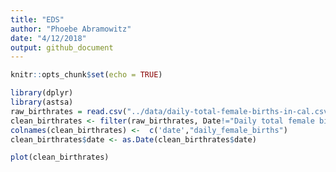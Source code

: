 ```yaml
---
title: "EDS"
author: "Phoebe Abramowitz"
date: "4/12/2018"
output: github_document
---
```


```r
knitr::opts_chunk$set(echo = TRUE)
```
```r
library(dplyr)
library(astsa)
raw_birthrates = read.csv("../data/daily-total-female-births-in-cal.csv")
clean_birthrates <- filter(raw_birthrates, Date!="Daily total female births in California")
colnames(clean_birthrates) <-  c('date',"daily_female_births")
clean_birthrates$date <- as.Date(clean_birthrates$date)
```
```r
plot(clean_birthrates)
```

 